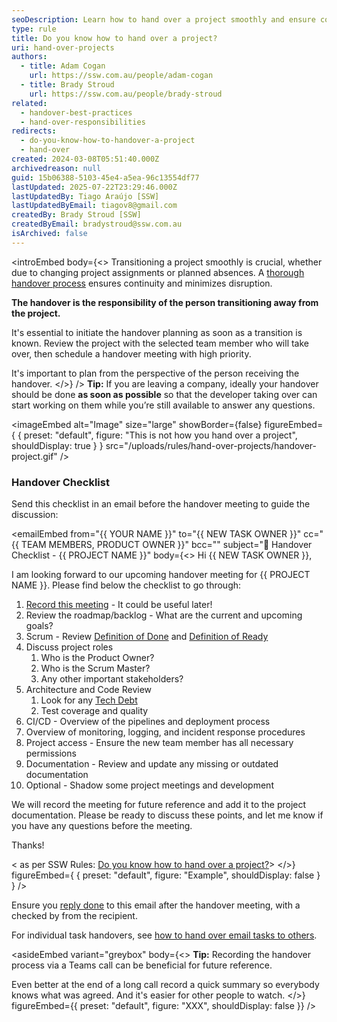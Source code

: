```yaml
---
seoDescription: Learn how to hand over a project smoothly and ensure continuity with our step-by-step guide. Know the responsibilities of the person transitioning away from the project and follow our comprehensive checklist.
type: rule
title: Do you know how to hand over a project?
uri: hand-over-projects
authors:
  - title: Adam Cogan
    url: https://ssw.com.au/people/adam-cogan
  - title: Brady Stroud
    url: https://ssw.com.au/people/brady-stroud
related:
  - handover-best-practices
  - hand-over-responsibilities
redirects:
  - do-you-know-how-to-handover-a-project
  - hand-over
created: 2024-03-08T05:51:40.000Z
archivedreason: null
guid: 15b06388-5103-45e4-a5ea-96c13554df77
lastUpdated: 2025-07-22T23:29:46.000Z
lastUpdatedBy: Tiago Araújo [SSW]
lastUpdatedByEmail: tiagov8@gmail.com
createdBy: Brady Stroud [SSW]
createdByEmail: bradystroud@ssw.com.au
isArchived: false
---
```


<introEmbed
  body={<>
Transitioning a project smoothly is crucial, whether due to changing project assignments or planned absences. A [thorough handover process](/handover-best-practices) ensures continuity and minimizes disruption.

**The handover is the responsibility of the person transitioning away from the project.**

It's essential to initiate the handover planning as soon as a transition is known. Review the project with the selected team member who will take over, then schedule a handover meeting with high priority.

It's important to plan from the perspective of the person receiving the handover.
  </>}
/>
**Tip:** If you are leaving a company, ideally your handover should be done **as soon as possible** so that the developer taking over can start working on them while you’re still available to answer any questions.


<imageEmbed
  alt="Image"
  size="large"
  showBorder={false}
  figureEmbed={ {
    preset: "default",
    figure: "This is not how you hand over a project",
    shouldDisplay: true
  } }
  src="/uploads/rules/hand-over-projects/handover-project.gif"
/>

### Handover Checklist

Send this checklist in an email before the handover meeting to guide the discussion:

<emailEmbed
  from="&#123;&#123; YOUR NAME &#125;&#125;"
  to="&#123;&#123; NEW TASK OWNER &#125;&#125;"
  cc="&#123;&#123; TEAM MEMBERS, PRODUCT OWNER &#125;&#125;"
  bcc=""
  subject="🤝 Handover Checklist - &#123;&#123; PROJECT NAME &#125;&#125;"
  body={<>
    Hi &#123;&#123; NEW TASK OWNER &#125;&#125;,

I am looking forward to our upcoming handover meeting for &#123;&#123; PROJECT NAME &#125;&#125;. Please find below the checklist to go through:

1. [Record this meeting](/record-teams-meetings) - It could be useful later!
2. Review the roadmap/backlog - What are the current and upcoming goals?
3. Scrum - Review [Definition of Done](/definition-of-done) and [Definition of Ready](/have-a-definition-of-ready)
4. Discuss project roles
   1. Who is the Product Owner?
   2. Who is the Scrum Master?
   3. Any other important stakeholders?
5. Architecture and Code Review
   1. Look for any [Tech Debt](/technical-debt)
   2. Test coverage and quality
6. CI/CD - Overview of the pipelines and deployment process
7. Overview of monitoring, logging, and incident response procedures
8. Project access - Ensure the new team member has all necessary permissions
9. Documentation - Review and update any missing or outdated documentation
10. Optional - Shadow some project meetings and development

We will record the meeting for future reference and add it to the project documentation. Please be ready to discuss these points, and let me know if you have any questions before the meeting.

Thanks!

&lt; as per SSW Rules: [Do you know how to hand over a project?](/hand-over)&gt;
  </>}
  figureEmbed={ {
    preset: "default",
    figure: "Example",
    shouldDisplay: false
  } }
/>

Ensure you [reply done](/reply-done-and-delete-the-email) to this email after the handover meeting, with a checked by from the recipient.

For individual task handovers, see [how to hand over email tasks to others](/how-to-hand-over-tasks-to-others).

<asideEmbed
  variant="greybox"
  body={<>
    **Tip:** Recording the handover process via a Teams call can be beneficial for future reference.

Even better at the end of a long call record a quick summary so everybody knows what was agreed. And it's easier for other people to watch.
  </>}
  figureEmbed={{
    preset: "default",
    figure: "XXX",
    shouldDisplay: false
  }}
/>
